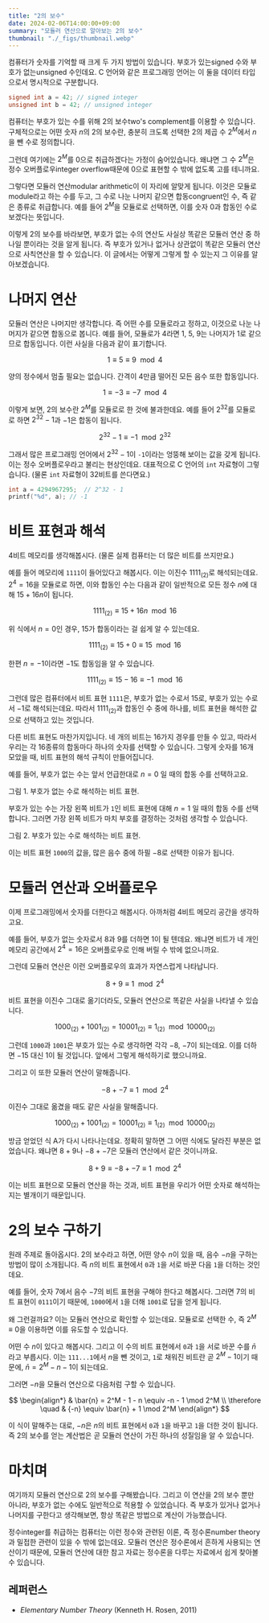 ```yaml
---
title: "2의 보수"
date: 2024-02-06T14:00:00+09:00
summary: "모듈러 연산으로 알아보는 2의 보수"
thumbnail: "./_figs/thumbnail.webp"
---
```






컴퓨터가 숫자를 기억할 때 크게 두 가지 방법이 있습니다.
부호가 있는<AltLang>signed</AltLang> 수와 부호가 없는<AltLang>unsigned</AltLang> 수인데요.
C 언어와 같은 프로그래밍 언어는 이 둘을 데이터 타입으로서 명시적으로 구분합니다.

```c
signed int a = 42; // signed integer
unsigned int b = 42; // unsigned integer
```

컴퓨터는 부호가 있는 수를 위해 2의 보수<AltLang>two's complement</AltLang>를 이용할 수 있습니다.
구체적으로는 어떤 숫자 $n$의 2의 보수란, 충분히 크도록 선택한 2의 제곱 수 $2^M$에서 $n$을 뺀 수로 정의합니다.

그런데 여기에는 $2^M$를 $0$으로 취급하겠다는 가정이 숨어있습니다.
왜냐면 그 수 $2^M$은 정수 오버플로우<AltLang>integer overflow</AltLang>때문에 $0$으로 표현할 수 밖에 없도록 고를 테니까요.

그렇다면 모듈러 연산<AltLang>modular arithmetic</AltLang>이 이 자리에 알맞게 됩니다.
이것은 모듈로<AltLang>module</AltLang>라고 하는 수를 두고, 그 수로 나눈 나머지 같으면 합동<AltLang>congruent</AltLang>인 수, 즉 같은 종류로 취급합니다.
예를 들어 $2^M$을 모듈로로 선택하면, 이를 숫자 $0$과 합동인 수로 보겠다는 뜻입니다.

이렇게 2의 보수를 바라보면, 부호가 없는 수의 연산도 사실상 똑같은 모듈러 연산 중 하나일 뿐이라는 것을 알게 됩니다.
즉 부호가 있거나 없거나 상관없이 똑같은 모듈러 연산으로 사칙연산을 할 수 있습니다.
이 글에서는 어떻게 그렇게 할 수 있는지 그 이유를 알아보겠습니다.



# 나머지 연산

모듈러 연산은 나머지만 생각합니다.
즉 어떤 수를 모듈로라고 정하고, 이것으로 나눈 나머지가 같으면 합동으로 봅니다.
예를 들어, 모듈로가 4라면 1, 5, 9는 나머지가 1로 같으므로 합동입니다.
이런 사실을 다음과 같이 표기합니다.

$$
1 \equiv 5 \equiv 9 \mod 4
$$

양의 정수에서 멈출 필요는 없습니다.
간격이 4만큼 떨어진 모든 음수 또한 합동입니다.

$$
1 \equiv -3 \equiv -7 \mod 4
$$

이렇게 보면, 2의 보수란 $2^M$를 모듈로로 한 것에 불과한데요.
예를 들어 $2^{32}$를 모듈로로 하면 $2^{32}-1$과 $-1$은 합동이 됩니다.

$$
2^{32}-1 \equiv -1 \mod 2^{32}
$$

그래서 많은 프로그래밍 언어에서 $2^{32}-1$이 `-1`이라는 엉뚱해 보이는 값을 갖게 됩니다.
이는 정수 오버플로우라고 불리는 현상인데요.
대표적으로 C 언어의 `int` 자료형이 그렇습니다.
(물론 `int` 자료형이 32비트를 쓴다면요.)

```c
int a = 4294967295;  // 2^32 - 1
printf("%d", a); // -1
```



# 비트 표현과 해석

4비트 메모리를 생각해봅시다.
(물론 실제 컴퓨터는 더 많은 비트를 쓰지만요.)

예를 들어 메모리에 `1111`이 들어있다고 해봅시다.
이는 이진수 $1111_{(2)}$로 해석되는데요.
$2^4=16$을 모듈로로 하면, 이와 합동인 수는 다음과 같이 일반적으로 모든 정수 $n$에 대해 $15+16n$이 됩니다.

$$
1111_{(2)} \equiv 15 + 16n \mod 16
$$

위 식에서 $n=0$인 경우, $15$가 합동이라는 걸 쉽게 알 수 있는데요.

$$
1111_{(2)} \equiv 15 + 0 \equiv 15 \mod 16
$$

한편 $n=-1$이라면 $-1$도 합동임을 알 수 있습니다.

$$
1111_{(2)} \equiv 15 - 16 \equiv -1 \mod 16
$$

그런데 많은 컴퓨터에서 비트 표현 `1111`은, 부호가 없는 수로서 $15$로, 부호가 있는 수로서 $-1$로 해석되는데요.
따라서 $1111_{(2)}$과 합동인 수 중에 하나를, 비트 표현을 해석한 값으로 선택하고 있는 것입니다.

다른 비트 표현도 마찬가지입니다.
네 개의 비트는 16가지 경우를 만들 수 있고, 따라서 우리는 각 16종류의 합동마다 하나의 숫자를 선택할 수 있습니다.
그렇게 숫자를 16개 모았을 때, 비트 표현의 해석 규칙이 만들어집니다.

예를 들어, 부호가 없는 수는 앞서 언급한대로 $n=0$ 일 때의 합동 수를 선택하고요.

<FigureV2 src={fig1} alt="unsigned number">
  <FigureCaption slot="caption">그림 1. 부호가 없는 수로 해석하는 비트 표현.</FigureCaption>
</FigureV2>

부호가 있는 수는 가장 왼쪽 비트가 `1`인 비트 표현에 대해 $n=1$ 일 때의 합동 수를 선택합니다.
그러면 가장 왼쪽 비트가 마치 부호를 결정하는 것처럼 생각할 수 있습니다.

<FigureV2 src={fig2} alt="signed number">
  <FigureCaption slot="caption">그림 2. 부호가 있는 수로 해석하는 비트 표현.</FigureCaption>
</FigureV2>

이는 비트 표현 `1000`의 값을, 많은 음수 중에 하필 $-8$로 선택한 이유가 됩니다.



# 모듈러 연산과 오버플로우

이제 프로그래밍에서 숫자를 더한다고 해봅시다.
아까처럼 4비트 메모리 공간을 생각하고요.

예를 들어, 부호가 없는 숫자로서 $8$과 $9$를 더하면 $1$이 될 텐데요.
왜냐면 비트가 네 개인 메모리 공간에서 $2^4=16$은 오버플로우로 인해 버릴 수 밖에 없으니까요.

그런데 모듈러 연산은 이런 오버플로우의 효과가 자연스럽게 나타납니다.

$$
8 + 9 \equiv 1 \mod 2^4
$$

비트 표현을 이진수 그대로 옮기더라도, 모듈러 연산으로 똑같은 사실을 나타낼 수 있습니다.

$$
1000_{(2)} + 1001_{(2)} = 10001_{(2)} \equiv 1_{(2)} \mod 10000_{(2)} \tag{A}
$$

그런데 `1000`과 `1001`은 부호가 있는 수로 생각하면 각각 $-8$, $-7$이 되는데요.
이를 더하면 $-15$ 대신 $1$이 될 것입니다.
앞에서 그렇게 해석하기로 했으니까요.

그리고 이 또한 모듈러 연산이 말해줍니다.

$$
-8 + -7 \equiv 1 \mod 2^4
$$

이진수 그대로 옮겼을 때도 같은 사실을 말해줍니다.

$$
1000_{(2)} + 1001_{(2)} = 10001_{(2)} \equiv 1_{(2)} \mod 10000_{(2)} \tag{A}
$$

방금 얻었던 식 $\textrm{A}$가 다시 나타나는데요.
정확히 말하면 그 어떤 식에도 달라진 부분은 없었습니다.
왜냐면 $8 + 9$나 $-8 + -7$은 모듈러 연산에서 같은 것이니까요.

$$
8 + 9 \equiv -8 + -7 \equiv 1 \mod 2^4
$$

이는 비트 표현으로 모듈러 연산을 하는 것과, 비트 표현을 우리가 어떤 숫자로 해석하는지는 별개이기 때문입니다.



# 2의 보수 구하기

원래 주제로 돌아옵시다.
2의 보수라고 하면, 어떤 양수 $n$이 있을 때, 음수 $-n$을 구하는 방법이 많이 소개됩니다.
즉 $n$의 비트 표현에서 `0`과 `1`을 서로 바꾼 다음 `1`을 더하는 것인데요.

예를 들어, 숫자 $7$에서 음수 $-7$의 비트 표현을 구해야 한다고 해봅시다.
그러면 $7$의 비트 표현이 `0111`이기 때문에, `1000`에서 `1`을 더해 `1001`로 답을 얻게 됩니다.

왜 그런걸까요?
이는 모듈러 연산으로 확인할 수 있는데요.
모듈로로 선택한 수, 즉 $2^M \equiv 0$을 이용하면 이를 유도할 수 있습니다.

어떤 수 $n$이 있다고 해봅시다.
그리고 이 수의 비트 표현에서 `0`과 `1`을 서로 바꾼 수를 $\bar{n}$라고 부릅시다.
이는 `111...1`에서 $n$을 뺀 것이고, `1`로 채워진 비트란 곧 $2^M-1$이기 때문에, $\bar{n} = 2^M - n - 1$이 되는데요.

그러면 $-n$을 모듈러 연산으로 다음처럼 구할 수 있습니다.

$$
\begin{align*}
  & \bar{n} = 2^M - 1 - n \equiv -n - 1 \mod 2^M \\
  \therefore \quad & {-n} \equiv \bar{n} + 1 \mod 2^M
\end{align*}
$$

이 식이 말해주는 대로, $-n$은 $n$의 비트 표현에서 `0`과 `1`을 바꾸고 `1`을 더한 것이 됩니다.
즉 2의 보수를 얻는 계산법은 곧 모듈러 연산이 가진 하나의 성질임을 알 수 있습니다.



# 마치며

여기까지 모듈러 연산으로 2의 보수를 구해봤습니다.
그리고 이 연산을 2의 보수 뿐만 아니라, 부호가 없는 수에도 일반적으로 적용할 수 있었습니다.
즉 부호가 있거나 없거나 나머지를 구한다고 생각해보면, 항상 똑같은 방법으로 계산이 가능했습니다.

정수<AltLang>integer</AltLang>를 취급하는 컴퓨터는 이런 정수와 관련된 이론, 즉 정수론<AltLang>number theory</AltLang>과 밀접한 관련이 있을 수 밖에 없는데요.
모듈러 연산은 정수론에서 흔하게 사용되는 연산이기 때문에, 모듈러 연산에 대한 참고 자료는 정수론을 다루는 자료에서 쉽게 찾아볼 수 있습니다.

## 레퍼런스

- _Elementary Number Theory_ (Kenneth H. Rosen, 2011)

